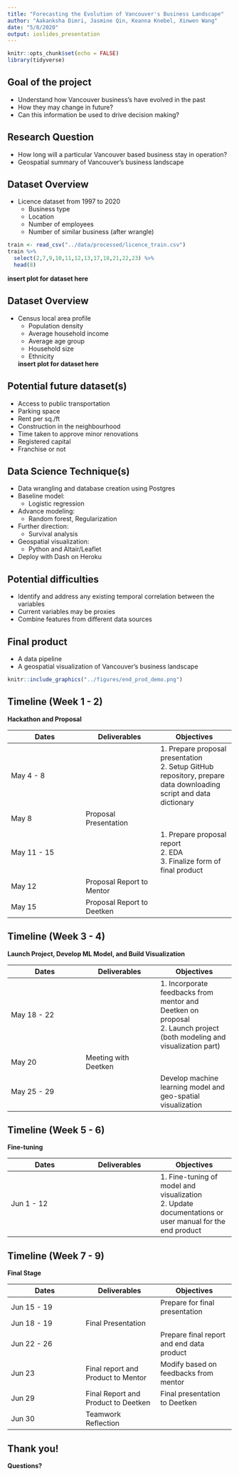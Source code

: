 ```yaml
---
title: "Forecasting the Evolution of Vancouver's Business Landscape"
author: "Aakanksha Dimri, Jasmine Qin, Keanna Knebel, Xinwen Wang"
date: "5/8/2020"
output: ioslides_presentation
---
```


```r
knitr::opts_chunk$set(echo = FALSE)
library(tidyverse)
```

## Goal of the project
- Understand how Vancouver business's have evolved in the past
- How they may change in future?
- Can this information be used to drive decision making?

## Research Question
- How long will a particular Vancouver based business stay in operation?
- Geospatial summary of Vancouver's business landscape

## Dataset Overview
- Licence dataset from 1997 to 2020
  - Business type 
  - Location
  - Number of employees
  - Number of similar business (after wrangle)
  
```r

train <- read_csv("../data/processed/licence_train.csv")
train %>% 
  select(2,7,9,10,11,12,13,17,18,21,22,23) %>% 
  head(8)
```
  
  
  **insert plot for dataset here**


## Dataset Overview
- Census local area profile
  - Population density
  - Average household income
  - Average age group
  - Household size
  - Ethnicity
  
  **insert plot for dataset here**
  
## Potential future dataset(s)
  - Access to public transportation 
  - Parking space
  - Rent per sq./ft 
  - Construction in the neighbourhood
  - Time taken to approve minor renovations
  - Registered capital
  - Franchise or not
  
## Data Science Technique(s)
  - Data wrangling and database creation using Postgres
  - Baseline model: 
    - Logistic regression
  - Advance modeling: 
    - Random forest, Regularization
  - Further direction: 
    - Survival analysis
  - Geospatial visualization:
    - Python and Altair/Leaflet
  - Deploy with Dash on Heroku
  
## Potential difficulties
- Identify and address any existing temporal correlation between the variables
- Current variables may be proxies
- Combine features from different data sources

## Final product
- A data pipeline
- A geospatial visualization of Vancouver's business landscape

```r
knitr::include_graphics("../figures/end_prod_demo.png")
```

## Timeline (Week 1 - 2)
 
**Hackathon and Proposal**

|Dates   |Deliverables   |Objectives   |
|---|---|---|
|May 4 - 8   |   |1. Prepare proposal presentation<br> 2. Setup GitHub repository, prepare data downloading script and data dictionary  |
|May 8   |Proposal Presentation   |   |
|May 11 - 15   |   |1. Prepare proposal report<br>2. EDA<br>3. Finalize form of final product   |
|May 12   |Proposal Report to Mentor   |   |
|May 15   |Proposal Report to Deetken   |   |

## Timeline (Week 3 - 4)

**Launch Project, Develop ML Model, and Build Visualization**

|Dates   |Deliverables   |Objectives   |
|---|---|---|
|May 18 - 22   |   |1. Incorporate feedbacks from mentor and Deetken on proposal<br>2. Launch project (both modeling and visualization part)   |
|May 20   |Meeting with Deetken   |   |
|May 25 - 29   |   |Develop machine learning model and geo-spatial visualization   |


## Timeline (Week 5 - 6)

**Fine-tuning**

|Dates   |Deliverables   |Objectives   |
|---|---|---|
|Jun 1 - 12   |   |1. Fine-tuning of model and visualization<br>2. Update documentations or user manual for the end product   |

## Timeline (Week 7 - 9)

**Final Stage**

|Dates   |Deliverables   |Objectives   |
|---|---|---|
|Jun 15 - 19   |   |Prepare for final presentation   |
|Jun 18 - 19   |Final Presentation   |   |
|Jun 22 - 26   |   |Prepare final report and end data product   |
|Jun 23   |Final report and Product to Mentor   |Modify based on feedbacks from mentor   |
|Jun 29    | Final Report and Product to Deetken   |Final presentation to Deetken   |
|Jun 30   |Teamwork Reflection   |   |


## Thank you! 

**Questions?**


